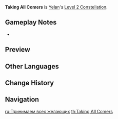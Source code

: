 {{Constellation Infobox
|image       = Constellation Taking All Comers.png
|description = When [[Exquisite Throw]] conducts a coordinated attack, it will fire an additional water arrow that will deal 14% of Yelan's Max HP as Hydro DMG<!-- not colored in-game -->.<br />This effect can trigger once every 1.8s.
|level       = 2
|character   = Yelan
|scale_att1  = HP
}}
'''Taking All Comers''' is [[Yelan]]'s [[Level 2 Constellation]].

==Gameplay Notes==
* {{TalentNote|icd|The extra water arrow|0}}

==Preview==
{{OgvGallery
|{{LoopOgv
|size=380px
|video=Taking All Comers Preview.ogv
|gif=Taking All Comers Preview.gif
|caption=
}}}}

==Other Languages==
{{Other Languages
|en      = Taking All Comers
|zhs     = 入彀者，多多益善
|zhs_rm  = Rùgòu-zhě, Duōduōyìshàn
|zht     = 入彀者，多多益善
|zht_rm  = Rùgòu-zhě, Duōduōyìshàn
|zh_tl   = The More Entrapped, The Better
|ja      = 罠に陥る者、多々益善
|ja_rm   = Wane ni Ochiiru Mono, Tata Ekizen{{Assumed}}
|ja_tl   = Those Who Fall Into a Trap, The More The Better
|ko      = 올가미에 걸린 적
|ko_rm   = Olgami-e Geollin Jeok
|ko_tl   = Enemy Caught in a Trap
|es      = Aprisionamiento masivo
|es_tl   = Massive Imprisonment
|fr      = Offert par la maison
|fr_tl   = On the House
|ru      = Принимаем всех желающих
|ru_tl   = 
|th      = Taking All Comers
|vi      = Kẻ Nhập Cuộc, Càng Đông Càng Tốt
|vi_tl   = 
|de      = Viel hilft viel
|de_tl   = A Lot Helps A Lot
|de_note = German proverb
|id      = Taking All Comers
|pt      = Quanto Mais Pessoas, Melhor
|pt_tl   = 
}}

==Change History==
{{Change History|2.7}}

==Navigation==
{{Talent Navbox|Yelan}}

[[ru:Принимаем всех желающих]]
[[th:Taking All Comers]]